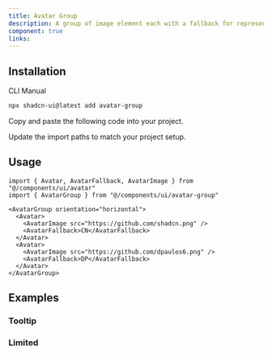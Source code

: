 ```yaml
---
title: Avatar Group
description: A group of image element each with a fallback for representing multiple users.
component: true
links:
---
```


<ComponentPreview
  name="avatar-group-demo"
  title="Avatar Group"
  description="A group of avatars each with a fallback."
/>

## Installation

<Tabs defaultValue="cli">

<TabsList>
  <TabsTrigger value="cli">CLI</TabsTrigger>
  <TabsTrigger value="manual">Manual</TabsTrigger>
</TabsList>
<TabsContent value="cli">

```bash
npx shadcn-ui@latest add avatar-group
```

</TabsContent>

<TabsContent value="manual">

<Steps>

<Step>Copy and paste the following code into your project.</Step>

<ComponentSource name="avatar-group" />

<Step>Update the import paths to match your project setup.</Step>

</Steps>

</TabsContent>

</Tabs>

## Usage

```tsx
import { Avatar, AvatarFallback, AvatarImage } from "@/components/ui/avatar"
import { AvatarGroup } from "@/components/ui/avatar-group"
```

```tsx
<AvatarGroup orientation="horizontal">
  <Avatar>
    <AvatarImage src="https://github.com/shadcn.png" />
    <AvatarFallback>CN</AvatarFallback>
  </Avatar>
  <Avatar>
    <AvatarImage src="https://github.com/dpaulos6.png" />
    <AvatarFallback>DP</AvatarFallback>
  </Avatar>
</AvatarGroup>
```

## Examples

### Tooltip

<ComponentPreview
  name="avatar-group-tooltip"
  title="Avatar Group with Tooltip"
  description="A group of avatars with a tooltip."
/>

### Limited

<ComponentPreview
  name="avatar-group-limited"
  title="Avatar Group with a choosen limit."
  description="A group of avatars limited to a number of choice."
/>
